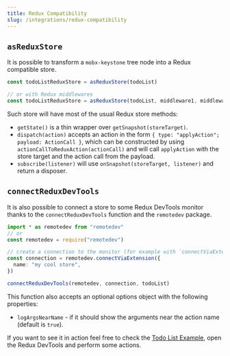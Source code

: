 ```yaml
---
title: Redux Compatibility
slug: /integrations/redux-compatibility
---
```


## `asReduxStore`

It is possible to transform a `mobx-keystone` tree node into a Redux compatible store.

```ts
const todoListReduxStore = asReduxStore(todoList)

// or with Redux middlewares
const todoListReduxStore = asReduxStore(todoList, middleware1, middleware2)
```

Such store will have most of the usual Redux store methods:

- `getState()` is a thin wrapper over `getSnapshot(storeTarget)`.
- `dispatch(action)` accepts an action in the form `{ type: "applyAction"; payload: ActionCall }`, which can be constructed by using `actionCallToReduxAction(actionCall)` and will call `applyAction` with the store target and the action call from the payload.
- `subscribe(listener)` will use `onSnapshot(storeTarget, listener)` and return a disposer.

## `connectReduxDevTools`

It is also possible to connect a store to some Redux DevTools monitor thanks to the `connectReduxDevTools` function and the `remotedev` package.

```ts
import * as remotedev from "remotedev"
// or
const remotedev = require("remotedev")

// create a connection to the monitor (for example with `connectViaExtension`)
const connection = remotedev.connectViaExtension({
  name: "my cool store",
})

connectReduxDevTools(remotedev, connection, todoList)
```

This function also accepts an optional options object with the following properties:

- `logArgsNearName` - if it should show the arguments near the action name (default is `true`).

If you want to see it in action feel free to check the [Todo List Example](../examples/todoList/todoList.mdx), open the Redux DevTools and perform some actions.
